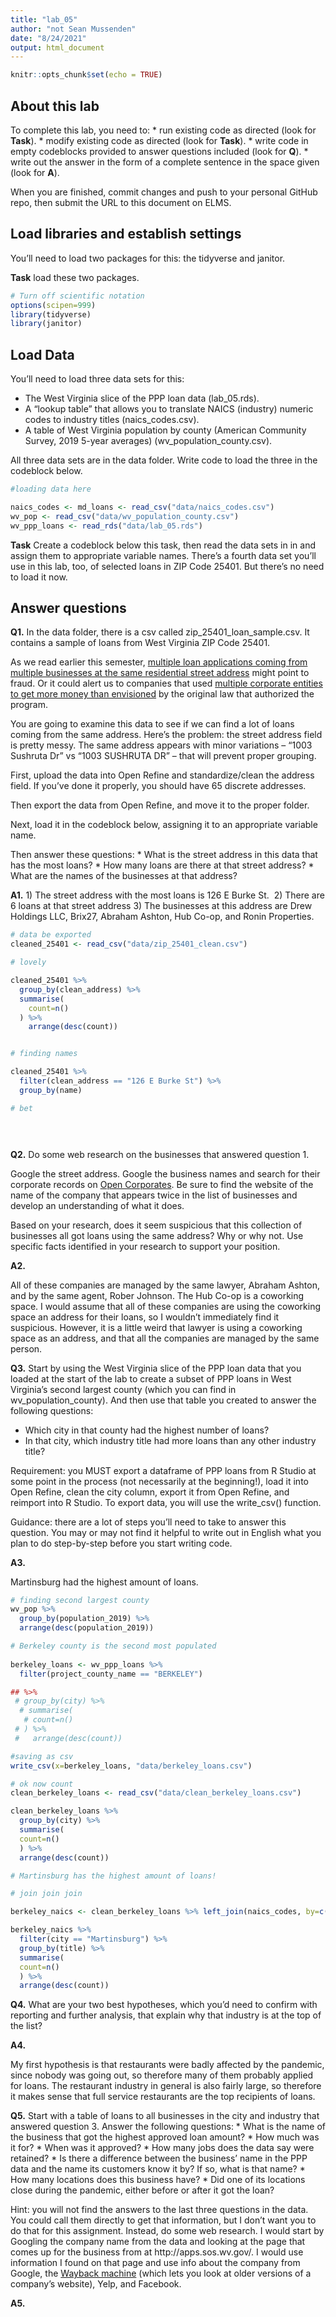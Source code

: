 ```yaml
---
title: "lab_05"
author: "not Sean Mussenden"
date: "8/24/2021"
output: html_document
---
```


```r
knitr::opts_chunk$set(echo = TRUE)
```

## About this lab

To complete this lab, you need to:
* run existing code as directed (look for **Task**).
* modify existing code as directed (look for **Task**).
* write code in empty codeblocks provided to answer questions included (look for **Q**).
* write out the answer in the form of a complete sentence in the space given (look for **A**).

When you are finished, commit changes and push to your personal GitHub repo, then submit the URL to this document on ELMS.

## Load libraries and establish settings

You'll need to load two packages for this: the tidyverse and janitor.

**Task** load these two packages.

```r
# Turn off scientific notation
options(scipen=999)
library(tidyverse)
library(janitor)

```

## Load Data

You'll need to load three data sets for this:

* The West Virginia slice of the PPP loan data (lab_05.rds).
* A "lookup table" that allows you to translate NAICS (industry) numeric codes to industry titles (naics_codes.csv).
* A table of West Virginia population by county (American Community Survey, 2019 5-year averages) (wv_population_county.csv).

All three data sets are in the data folder.  Write code to load the three in the codeblock below.

```r

#loading data here

naics_codes <- md_loans <- read_csv("data/naics_codes.csv")
wv_pop <- read_csv("data/wv_population_county.csv")
wv_ppp_loans <- read_rds("data/lab_05.rds")

```

**Task** Create a codeblock below this task, then read the data sets in in and assign them to appropriate variable names. There's a fourth data set you'll use in this lab, too, of selected loans in ZIP Code 25401. But there's no need to load it now.

## Answer questions

**Q1.** In the data folder, there is a csv called zip_25401_loan_sample.csv.  It contains a sample of loans from West Virginia ZIP Code 25401. 

As we read earlier this semester, [multiple loan applications coming from multiple businesses at the same residential street address](https://www.nytimes.com/2021/08/17/business/ppp-fraud-covid.html) might point to fraud. Or it could alert us to companies that used [multiple corporate entities to get more money than envisioned](https://www.propublica.org/article/different-names-same-address-how-big-businesses-got-government-loans-meant-for-small-businesses) by the original law that authorized the program.   

You are going to examine this data to see if we can find a lot of loans coming from the same address.  Here's the problem: the street address field is pretty messy.  The same address appears with minor variations --  "1003 Sushruta Dr" vs "1003 SUSHRUTA DR" -- that will prevent proper grouping. 

First, upload the data into Open Refine and standardize/clean the address field. If you've done it properly, you should have 65 discrete addresses. 

Then export the data from Open Refine, and move it to the proper folder. 

Next, load it in the codeblock below, assigning it to an appropriate variable name. 

Then answer these questions:
* What is the street address in this data that has the most loans?
* How many loans are there at that street address?
* What are the names of the businesses at that address?

**A1.**
1) The street address with the most loans is 126 E Burke St. 
2) There are 6 loans at that street address
3) The businesses at this address are Drew Holdings LLC, Brix27, Abraham Ashton, Hub Co-op, and Ronin Properties. 

```r


# data be exported
cleaned_25401 <- read_csv("data/zip_25401_clean.csv")

# lovely

cleaned_25401 %>%
  group_by(clean_address) %>%
  summarise(
    count=n()
  ) %>%
    arrange(desc(count))


# finding names 

cleaned_25401 %>%
  filter(clean_address == "126 E Burke St") %>%
  group_by(name)

# bet


  


```

**Q2.** Do some web research on the businesses that answered question 1.  

Google the street address.  Google the business names and search for their corporate records on [Open Corporates](https://opencorporates.com/). Be sure to find the website of the name of the company that appears twice in the list of businesses and develop an understanding of what it does. 

Based on your research, does it seem suspicious that this collection of businesses all got loans using the same address? Why or why not. Use specific facts identified in your research to support your position. 

**A2.**

All of these companies are managed by the same lawyer, Abraham Ashton, and by the same agent, Rober Johnson. The Hub Co-op is a coworking space. I would assume that all of these companies are using the coworking space an address for their loans, so I wouldn't immediately find it suspicious. However, it is a little weird that lawyer is using a coworking space as an address, and that all the companies are managed by the same person. 



**Q3.** Start by using the West Virginia slice of the PPP loan data that you loaded at the start of the lab to create a subset of PPP loans in West Virginia's second largest county (which you can find in wv_population_county). And then use that table you created to answer the following questions:

* Which city in that county had the highest number of loans? 
* In that city, which industry title had more loans than any other industry title? 

Requirement: you MUST export a dataframe of PPP loans from R Studio at some point in the process (not necessarily at the beginning!), load it into Open Refine, clean the city column, export it from Open Refine, and reimport into R Studio. To export data, you will use the write_csv() function.

Guidance: there are a lot of steps you'll need to take to answer this question. You may or may not find it helpful to write out in English what you plan to do step-by-step before you start writing code.   

**A3.**

Martinsburg had the highest amount of loans. 

```r

# finding second largest county 
wv_pop %>% 
  group_by(population_2019) %>% 
  arrange(desc(population_2019))

# Berkeley county is the second most populated
 
berkeley_loans <- wv_ppp_loans %>% 
  filter(project_county_name == "BERKELEY") 

## %>% 
 # group_by(city) %>% 
  # summarise(
   # count=n()
 # ) %>%
 #   arrange(desc(count))

#saving as csv
write_csv(x=berkeley_loans, "data/berkeley_loans.csv")

# ok now count
clean_berkeley_loans <- read_csv("data/clean_berkeley_loans.csv")

clean_berkeley_loans %>% 
  group_by(city) %>% 
  summarise(
  count=n() 
  ) %>%
  arrange(desc(count))

# Martinsburg has the highest amount of loans! 

# join join join

berkeley_naics <- clean_berkeley_loans %>% left_join(naics_codes, by=c("naics_code")) 

berkeley_naics %>% 
  filter(city == "Martinsburg") %>% 
  group_by(title) %>% 
  summarise(
  count=n() 
  ) %>%
  arrange(desc(count))

```

**Q4.** What are your two best hypotheses, which you'd need to confirm with reporting and further analysis, that explain why that industry is at the top of the list?

**A4.** 

My first hypothesis is that restaurants were badly affected by the pandemic, since nobody was going out, so therefore many of them probably applied for loans. The restaurant industry in general is also fairly large, so therefore it makes sense that full service restaurants are the top recipients of loans. 

**Q5.** Start with a table of loans to all businesses in the city and industry that answered question 3. Answer the following questions:
* What is the name of the business that got the highest approved loan amount? 
* How much was it for?
* When was it approved?
* How many jobs does the data say were retained?
* Is there a difference between the business' name in the PPP data and the name its customers know it by? If so, what is that name?
* How many locations does this business have? 
* Did one of its locations close during the pandemic, either before or after it got the loan?

Hint: you will not find the answers to the last three questions in the data.  You could call them directly to get that information, but I don't want you to do that for this assignment.  Instead, do some web research. I would start by Googling the company name from the data and looking at the page that comes up for the business from at http://apps.sos.wv.gov/. I would use information I found on that page and use info about the company from Google, the [Wayback machine](https://archive.org/web/) (which lets you look at older versions of a company's website), Yelp, and Facebook. 

**A5.**

